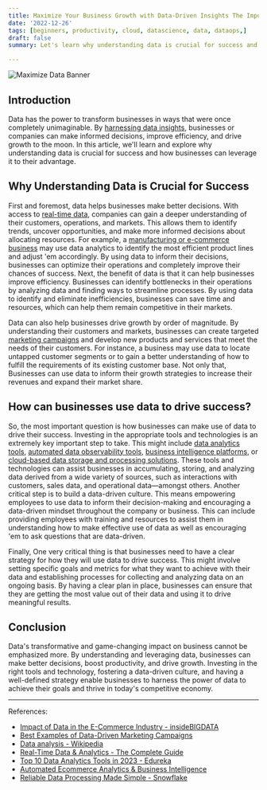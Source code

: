 ```yaml
---
title: Maximize Your Business Growth with Data-Driven Insights The Importance of Understanding Your Data for Success
date: '2022-12-26'
tags: [beginners, productivity, cloud, datascience, data, dataops,]
draft: false
summary: Let's learn why understanding data is crucial for success and how businesses can leverage it to their advantage.

---
```


<img className="inline" src="/static/images/Blog/data-maximize.png" alt="Maximize Data Banner" />

## Introduction

Data has the power to transform businesses in ways that were once completely unimaginable. By [harnessing data insights](https://en.wikipedia.org/wiki/Data_analysis), businesses or companies can make informed decisions, improve efficiency, and drive growth to the moon. In this article, we'll learn and explore why understanding data is crucial for success and how businesses can leverage it to their advantage.

## Why Understanding Data is Crucial for Success

First and foremost, data helps businesses make better decisions. With access to [real-time data](https://www.confluent.io/learn/real-time-data-and-analytics/), companies can gain a deeper understanding of their customers, operations, and markets. This allows them to identify trends, uncover opportunities, and make more informed decisions about allocating resources. For example, a [manufacturing or e-commerce business](https://insidebigdata.com/2022/07/16/impact-of-data-in-the-e-commerce-industry/) may use data analytics to identify the most efficient product lines and adjust 'em accordingly. By using data to inform their decisions, businesses can optimize their operations and completely improve their chances of success. Next, the benefit of data is that it can help businesses improve efficiency. Businesses can identify bottlenecks in their operations by analyzing data and finding ways to streamline processes. By using data to identify and eliminate inefficiencies, businesses can save time and resources, which can help them remain competitive in their markets.

Data can also help businesses drive growth by order of magnitude. By understanding their customers and markets, businesses can create targeted [marketing campaigns](https://www.mobilestreams.com/blog/data-driven-marketing-examples) and develop new products and services that meet the needs of their customers. For instance, a business may use data to locate untapped customer segments or to gain a better understanding of how to fulfill the requirements of its existing customer base. Not only that, Businesses can use data to inform their growth strategies to increase their revenues and expand their market share.

## How can businesses use data to drive success?

So, the most important question is how businesses can make use of data to drive their success. Investing in the appropriate tools and technologies is an extremely key important step to take. This might include [data analytics tools](https://www.edureka.co/blog/top-10-data-analytics-tools/), [automated data observability tools](https://www.chaosgenius.io/blog/automated-business-intelligence-analytics-for-e-commerce-brands/), [business intelligence platforms](https://www.coursera.org/articles/bi-tools), or [cloud-based data storage and processing solutions](https://www.snowflake.com/data-processing-engine/). These tools and technologies can assist businesses in accumulating, storing, and analyzing data derived from a wide variety of sources, such as interactions with customers, sales data, and operational data—amongst others. Another critical step is to build a data-driven culture. This means empowering employees to use data to inform their decision-making and encouraging a data-driven mindset throughout the company or business. This can include providing employees with training and resources to assist them in understanding how to make effective use of data as well as encouraging 'em to ask questions that are data-driven.

Finally, One very critical thing is that businesses need to have a clear strategy for how they will use data to drive success. This might involve setting specific goals and metrics for what they want to achieve with their data and establishing processes for collecting and analyzing data on an ongoing basis. By having a clear plan in place, businesses can ensure that they are getting the most value out of their data and using it to drive meaningful results.

## Conclusion

Data's transformative and game-changing impact on business cannot be emphasized more. By understanding and leveraging data, businesses can make better decisions, boost productivity, and drive growth. Investing in the right tools and technology, fostering a data-driven culture, and having a well-defined strategy enable businesses to harness the power of data to achieve their goals and thrive in today's competitive economy.

---

References:

- [Impact of Data in the E-Commerce Industry - insideBIGDATA](https://insidebigdata.com/2022/07/16/impact-of-data-in-the-e-commerce-industry/)
- [Best Examples of Data-Driven Marketing Campaigns](https://www.mobilestreams.com/blog/data-driven-marketing-examples)
- [Data analysis - Wikipedia](https://en.wikipedia.org/wiki/Data_analysis)
- [Real-Time Data & Analytics - The Complete Guide](https://www.confluent.io/learn/real-time-data-and-analytics/)
- [Top 10 Data Analytics Tools in 2023 - Edureka](https://www.edureka.co/blog/top-10-data-analytics-tools/)
- [Automated Ecommerce Analytics & Business Intelligence](https://www.chaosgenius.io/blog/automated-business-intelligence-analytics-for-e-commerce-brands/)
- [Reliable Data Processing Made Simple - Snowflake](https://www.snowflake.com/data-processing-engine/)